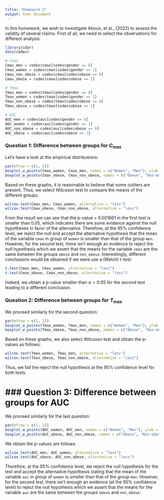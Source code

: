 ```yaml
---
title: "Homework 2"
output: html_document
---
```


In this homework, we wish to investigate Abouir, et al., (2022) to assess the validity of several claims. First of all, we need to select the observations for different analysis.

```r
library(idar)
data(codex)

# Cmax
Cmax_men = codex$cmax[codex$gender == 0]
Cmax_women = codex$cmax[codex$gender == 1]
Cmax_non_obese = codex$cmax[codex$obese == 0]
Cmax_obese = codex$cmax[codex$obese == 1]

# Tmax
Tmax_men = codex$tmax[codex$gender == 0]
Tmax_women = codex$tmax[codex$gender == 1]
Tmax_non_obese = codex$tmax[codex$obese == 0]
Tmax_obese = codex$tmax[codex$obese == 1]

# AUC
AUC_men = codex$auc[codex$gender == 0]
AUC_women = codex$auc[codex$gender == 1]
AUC_non_obese = codex$auc[codex$obese == 0]
AUC_obese = codex$auc[codex$obese == 1]
```

### Question 1: Difference between groups for $C_{\max}$

Let's have a look at the empirical distributions:

```r
par(mfrow = c(1, 2))
boxplot_w_points(Cmax_women, Cmax_men, names = c("Women", "Men"), ylab = "Cmax (ng/ml)")
boxplot_w_points(Cmax_obese, Cmax_non_obese, names = c("Obese", "Non-obese"), ylab = "Cmax (ng/ml)")
```

Based on these graphs, it is reasonable to believe that some outliers are present. Thus, we select Wilcoxon test to compare the means of the different groups.

```r
wilcox.test(Cmax_men, Cmax_women, alternative = "less")
wilcox.test(Cmax_obese, Cmax_non_obese, alternative = "less")
```

From the result we can see that the p-value = 0.001661 in the first test is smaller than 0.05, which indicates there are some evidence against the null hypotheses in favor of the alternative. Therefore, at the 95% confidence level, we reject the null and accept the alternative hypothesis that the mean of the variable `cmax` in group of `women` is smaller than that of the group `men`. However, for the second test, there isn't enough an evidence to reject the null hypothesis which we assert that the means for the variable `cmax` are the same between the groups `obese` and `non_obese`. Interestingly, different conclusions would be obtained if we were use a (Welch) t-test:

```r
t.test(Cmax_men, Cmax_women, alternative = "less")
t.test(Cmax_obese, Cmax_non_obese, alternative = "less")
```

Indeed, we obtain a p-value smaller than $\alpha = 0.05$ for the second test leading to a different conclusion.

### Question 2: Difference between groups for $T_{\max}$

We proceed similarly for the second question:

```r
par(mfrow = c(1, 2))
boxplot_w_points(Tmax_women, Tmax_men, names = c("Women", "Men"), ylab = "Tmax (h)")
boxplot_w_points(Tmax_obese, Tmax_non_obese, names = c("Obese", "Non-obese"), ylab = "Tmax (h)")
```

Based on these graphs, we also select Wilcoxon test and obtain the p-values as follows:

```r
wilcox.test(Tmax_women, Tmax_men, alternative = "less")
wilcox.test(Tmax_obese, Tmax_non_obese, alternative = "less")
```

Thus, we fail the reject the null hypothesis at the 95% confidence level for both tests.

# ### Question 3: Difference between groups for AUC

We proceed similarly for the last question:

```r
par(mfrow = c(1, 2))
boxplot_w_points(AUC_women, AUC_men, names = c("Women", "Men"), ylab = "AUC (ng.h/ml)")
boxplot_w_points(AUC_obese, AUC_non_obese, names = c("Obese", "Non-obese"), ylab = "AUC (ng.h/ml)")
```

We obtain the p-values are follows:

```r
wilcox.test(AUC_men, AUC_women, alternative = "less")
wilcox.test(AUC_obese, AUC_non_obese, alternative = "less")
```

Therefore, at the 95% confidence level, we reject the null hypothesis for the test and accept the alternative hypothesis stating that the mean of the variable `auc` in group of `women` is smaller than that of the group `men`. However, for the second test, there isn't enough an evidence (at the 95% confidence level) to reject the null hypothesis which we assert that the means for the variable `auc` are the same between the groups `obese` and `non_obese`.

